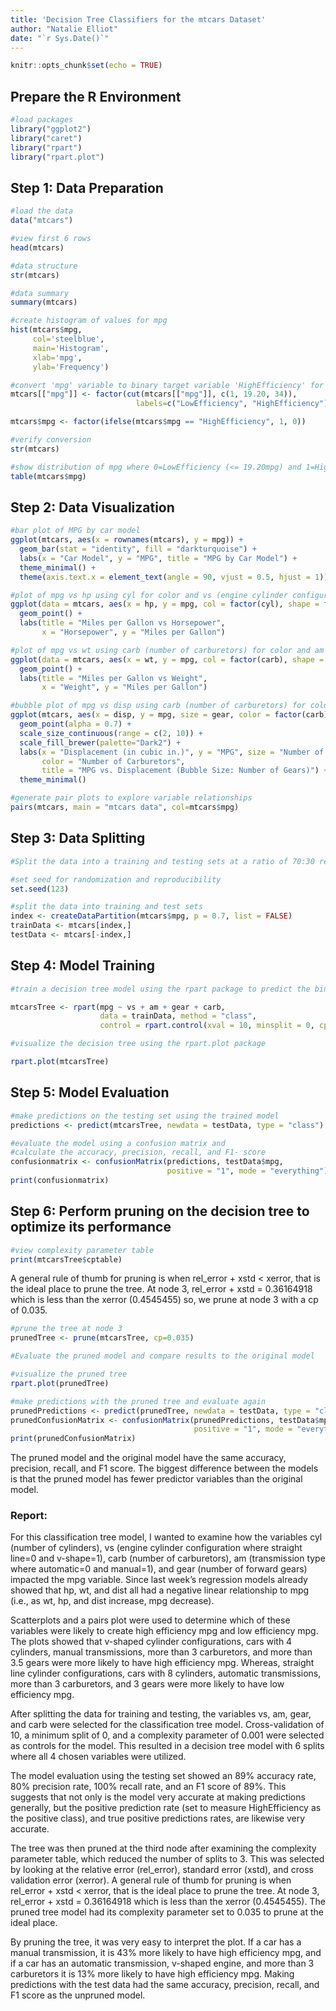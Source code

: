 ```yaml
---
title: 'Decision Tree Classifiers for the mtcars Dataset'
author: "Natalie Elliot"
date: "`r Sys.Date()`"
---
```


```r
knitr::opts_chunk$set(echo = TRUE)
```

## Prepare the R Environment

```r
#load packages
library("ggplot2")
library("caret")
library("rpart")
library("rpart.plot")
```

## Step 1: Data Preparation

```r
#load the data
data("mtcars")

#view first 6 rows
head(mtcars)
```

```r
#data structure
str(mtcars)
```

```r
#data summary
summary(mtcars)
```

```r
#create histogram of values for mpg
hist(mtcars$mpg,
     col='steelblue',
     main='Histogram',
     xlab='mpg',
     ylab='Frequency')
```

```r
#convert 'mpg' variable to binary target variable 'HighEfficiency' for mpg > the median labeled '1' and 'LowEfficiency' for mpg < the median labeled '0'
mtcars[["mpg"]] <- factor(cut(mtcars[["mpg"]], c(1, 19.20, 34)),
                            labels=c("LowEfficiency", "HighEfficiency"))

mtcars$mpg <- factor(ifelse(mtcars$mpg == "HighEfficiency", 1, 0))

#verify conversion
str(mtcars)
```

```r
#show distribution of mpg where 0=LowEfficiency (<= 19.20mpg) and 1=HighEfficiency (>= 19.20mpg)
table(mtcars$mpg)
```

## Step 2: Data Visualization

```r
#bar plot of MPG by car model
ggplot(mtcars, aes(x = rownames(mtcars), y = mpg)) +
  geom_bar(stat = "identity", fill = "darkturquoise") +
  labs(x = "Car Model", y = "MPG", title = "MPG by Car Model") +
  theme_minimal() +
  theme(axis.text.x = element_text(angle = 90, vjust = 0.5, hjust = 1))
```

```r
#plot of mpg vs hp using cyl for color and vs (engine cylinder configuration where straight line=0 and v-shape=1) for shape
ggplot(data = mtcars, aes(x = hp, y = mpg, col = factor(cyl), shape = factor(vs))) +
  geom_point() +
  labs(title = "Miles per Gallon vs Horsepower", 
       x = "Horsepower", y = "Miles per Gallon")
```

```r
#plot of mpg vs wt using carb (number of carburetors) for color and am (transmission type where automatic=0 and manual=1) for shape
ggplot(data = mtcars, aes(x = wt, y = mpg, col = factor(carb), shape = factor(am))) +
  geom_point() +
  labs(title = "Miles per Gallon vs Weight", 
       x = "Weight", y = "Miles per Gallon")
```

```r
#bubble plot of mpg vs disp using carb (number of carburetors) for color and gear (number of forward gears) for size
ggplot(mtcars, aes(x = disp, y = mpg, size = gear, color = factor(carb))) +
  geom_point(alpha = 0.7) +
  scale_size_continuous(range = c(2, 10)) +
  scale_fill_brewer(palette="Dark2") +
  labs(x = "Displacement (in cubic in.)", y = "MPG", size = "Number of Gears", 
       color = "Number of Carburetors", 
       title = "MPG vs. Displacement (Bubble Size: Number of Gears)") +
  theme_minimal()
```

```r
#generate pair plots to explore variable relationships
pairs(mtcars, main = "mtcars data", col=mtcars$mpg)
```

## Step 3: Data Splitting

```r
#Split the data into a training and testing sets at a ratio of 70:30 respectively

#set seed for randomization and reproducibility
set.seed(123)

#split the data into training and test sets
index <- createDataPartition(mtcars$mpg, p = 0.7, list = FALSE)
trainData <- mtcars[index,]
testData <- mtcars[-index,]
```

## Step 4: Model Training

```r
#train a decision tree model using the rpart package to predict the binary target 'HighEfficiency' (HighEfficiency = 1)

mtcarsTree <- rpart(mpg ~ vs + am + gear + carb, 
                    data = trainData, method = "class", 
                    control = rpart.control(xval = 10, minsplit = 0, cp=0.001))

#visualize the decision tree using the rpart.plot package

rpart.plot(mtcarsTree)
```

## Step 5: Model Evaluation

```r
#make predictions on the testing set using the trained model
predictions <- predict(mtcarsTree, newdata = testData, type = "class")

#evaluate the model using a confusion matrix and 
#calculate the accuracy, precision, recall, and F1- score
confusionmatrix <- confusionMatrix(predictions, testData$mpg, 
                                   positive = "1", mode = "everything")
print(confusionmatrix)
```

## Step 6: Perform pruning on the decision tree to optimize its performance

```r
#view complexity parameter table
print(mtcarsTree$cptable)
```

A general rule of thumb for pruning is when rel_error + xstd \< xerror, that is the ideal place to prune the tree. At node 3, rel_error + xstd = 0.36164918 which is less than the xerror (0.4545455) so, we prune at node 3 with a cp of 0.035.

```r
#prune the tree at node 3
prunedTree <- prune(mtcarsTree, cp=0.035)

#Evaluate the pruned model and compare results to the original model

#visualize the pruned tree
rpart.plot(prunedTree)
```

```r
#make predictions with the pruned tree and evaluate again
prunedPredictions <- predict(prunedTree, newdata = testData, type = "class")
prunedConfusionMatrix <- confusionMatrix(prunedPredictions, testData$mpg, 
                                         positive = "1", mode = "everything")
print(prunedConfusionMatrix)
```

The pruned model and the original model have the same accuracy, precision, recall, and F1 score. The biggest difference between the models is that the pruned model has fewer predictor variables than the original model.

### Report:

For this classification tree model, I wanted to examine how the variables cyl (number of cylinders), vs (engine cylinder configuration where straight line=0 and v-shape=1), carb (number of carburetors), am (transmission type where automatic=0 and manual=1), and gear (number of forward gears) impacted the mpg variable. Since last week’s regression models already showed that hp, wt, and dist all had a negative linear relationship to mpg (i.e., as wt, hp, and dist increase, mpg decrease).

Scatterplots and a pairs plot were used to determine which of these variables were likely to create high efficiency mpg and low efficiency mpg. The plots showed that v-shaped cylinder configurations, cars with 4 cylinders, manual transmissions, more than 3 carburetors, and more than 3.5 gears were more likely to have high efficiency mpg. Whereas, straight line cylinder configurations, cars with 8 cylinders, automatic transmissions, more than 3 carburetors, and 3 gears were more likely to have low efficiency mpg.

After splitting the data for training and testing, the variables vs, am, gear, and carb were selected for the classification tree model. Cross-validation of 10, a minimum split of 0, and a complexity parameter of 0.001 were selected as controls for the model. This resulted in a decision tree model with 6 splits where all 4 chosen variables were utilized.

The model evaluation using the testing set showed an 89% accuracy rate, 80% precision rate, 100% recall rate, and an F1 score of 89%. This suggests that not only is the model very accurate at making predictions generally, but the positive prediction rate (set to measure HighEfficiency as the positive class), and true positive predictions rates, are likewise very accurate.

The tree was then pruned at the third node after examining the complexity parameter table, which reduced the number of splits to 3. This was selected by looking at the relative error (rel_error), standard error (xstd), and cross validation error (xerror). A general rule of thumb for pruning is when rel_error + xstd \< xerror, that is the ideal place to prune the tree. At node 3, rel_error + xstd = 0.36164918 which is less than the xerror (0.4545455). The pruned tree model had its complexity parameter set to 0.035 to prune at the ideal place.

By pruning the tree, it was very easy to interpret the plot. If a car has a manual transmission, it is 43% more likely to have high efficiency mpg, and if a car has an automatic transmission, v-shaped engine, and more than 3 carburetors it is 13% more likely to have high efficiency mpg. Making predictions with the test data had the same accuracy, precision, recall, and F1 score as the unpruned model.
